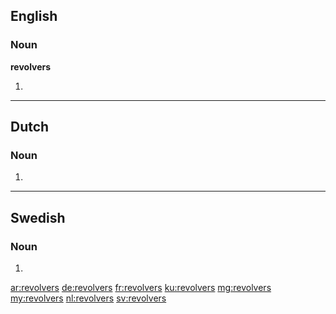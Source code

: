 ==English==

===Noun===
'''revolvers'''

# {{plural of|revolver}}

----

==Dutch==

===Noun===
{{head|nl}}

# {{nl-noun-form|pl=1|revolver}}

----

==Swedish==

===Noun===
{{head|sv|noun form}}

# {{sv-noun-form-indef-gen|revolver}}

[[ar:revolvers]]
[[de:revolvers]]
[[fr:revolvers]]
[[ku:revolvers]]
[[mg:revolvers]]
[[my:revolvers]]
[[nl:revolvers]]
[[sv:revolvers]]